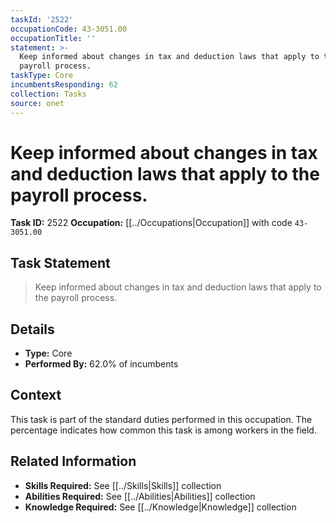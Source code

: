 ```yaml
---
taskId: '2522'
occupationCode: 43-3051.00
occupationTitle: ''
statement: >-
  Keep informed about changes in tax and deduction laws that apply to the
  payroll process.
taskType: Core
incumbentsResponding: 62
collection: Tasks
source: onet
---
```

# Keep informed about changes in tax and deduction laws that apply to the payroll process.

**Task ID:** 2522
**Occupation:** [[../Occupations|Occupation]] with code `43-3051.00`

## Task Statement

> Keep informed about changes in tax and deduction laws that apply to the payroll process.

## Details

- **Type:** Core
- **Performed By:** 62.0% of incumbents

## Context

This task is part of the standard duties performed in this occupation. The percentage indicates how common this task is among workers in the field.

## Related Information

- **Skills Required:** See [[../Skills|Skills]] collection
- **Abilities Required:** See [[../Abilities|Abilities]] collection
- **Knowledge Required:** See [[../Knowledge|Knowledge]] collection

